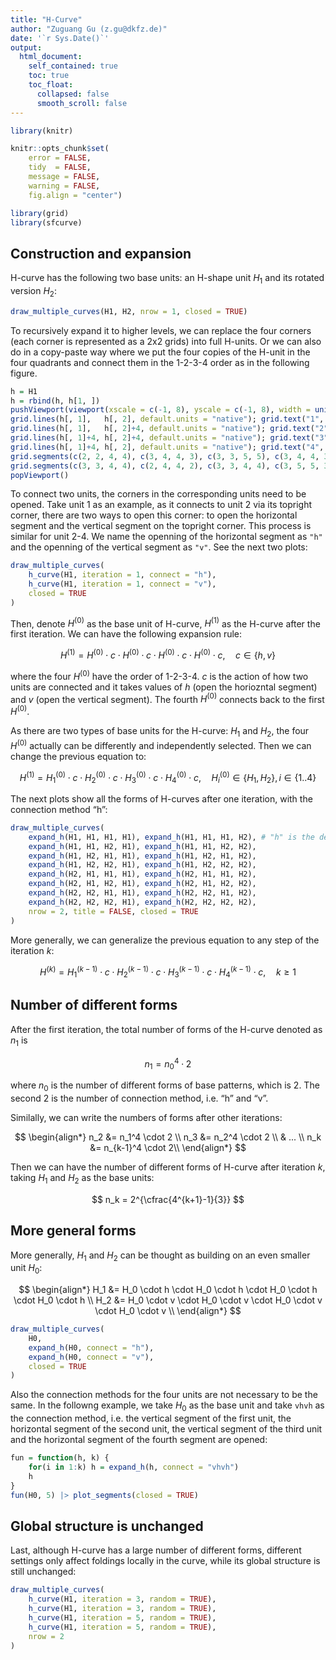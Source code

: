 ```yaml
---
title: "H-Curve"
author: "Zuguang Gu (z.gu@dkfz.de)"
date: '`r Sys.Date()`'
output: 
  html_document:
    self_contained: true
    toc: true
    toc_float:
      collapsed: false
      smooth_scroll: false
---
```


```r
library(knitr)

knitr::opts_chunk$set(
    error = FALSE,
    tidy  = FALSE,
    message = FALSE,
    warning = FALSE,
    fig.align = "center")

library(grid)
library(sfcurve)
```

## Construction and expansion

H-curve has the following two base units: an H-shape unit $H_1$ and its rotated version $H_2$:

```r
draw_multiple_curves(H1, H2, nrow = 1, closed = TRUE)
```

To recursively expand it to higher levels, we can replace the four corners
(each corner is represented as a 2x2 grids) into full H-units. Or we can also
do in a copy-paste way where we put the four copies of the H-unit in the four
quadrants and connect them in the 1-2-3-4 order as in the following figure.


```r
h = H1
h = rbind(h, h[1, ])
pushViewport(viewport(xscale = c(-1, 8), yscale = c(-1, 8), width = unit(1, "snpc"), height = unit(1, "snpc")))
grid.lines(h[, 1],   h[, 2], default.units = "native"); grid.text("1", 1.5, 1.5, default.units = "native")
grid.lines(h[, 1],   h[, 2]+4, default.units = "native"); grid.text("2", 1.5, 1.5+4, default.units = "native")
grid.lines(h[, 1]+4, h[, 2]+4, default.units = "native"); grid.text("3", 1.5+4, 1.5+4, default.units = "native")
grid.lines(h[, 1]+4, h[, 2], default.units = "native"); grid.text("4", 1.5+4, 1.5, default.units = "native")
grid.segments(c(2, 2, 4, 4), c(3, 4, 4, 3), c(3, 3, 5, 5), c(3, 4, 4, 3), default.units = "native", gp = gpar(col = 2, lwd = 3))
grid.segments(c(3, 3, 4, 4), c(2, 4, 4, 2), c(3, 3, 4, 4), c(3, 5, 5, 3), default.units = "native", gp = gpar(col = 4, lwd = 3))
popViewport()
```

To connect two units, the corners in the corresponding units need to be opened.
Take unit 1 as an example, as it connects to unit 2 via its topright corner, there
are two ways to open this corner: to open the horizontal segment and the vertical segment
on the topright corner. This process is similar for unit 2-4. We name the openning
of the horizontal segment as `"h"` and the openning of the vertical segment as `"v"`.
See the next two plots:


```r
draw_multiple_curves(
    h_curve(H1, iteration = 1, connect = "h"),
    h_curve(H1, iteration = 1, connect = "v"),
    closed = TRUE
)
```

Then, denote $H^{(0)}$ as the base unit of H-curve, $H^{(1)}$ as the H-curve after the first iteration. We can have
the following expansion rule:

$$ H^{(1)} = H^{(0)} \cdot c \cdot H^{(0)} \cdot c \cdot H^{(0)} \cdot c \cdot H^{(0)} \cdot c, \quad c \in \{h, v\} $$

where the four $H^{(0)}$ have the order of 1-2-3-4. $c$ is the action of how two units are connected and it takes values of $h$ (open
the horiozntal segment) and $v$ (open the vertical segment). The fourth $H^{(0)}$ connects back to the first $H^{(0)}$.

As there are two types of base units for the H-curve: $H_1$ and $H_2$, the four $H^{(0)}$ actually can be differently and independently selected. Then
we can change the previous equation to:

$$ H^{(1)} = H_1^{(0)} \cdot c \cdot H_2^{(0)} \cdot c \cdot H_3^{(0)} \cdot c \cdot H_4^{(0)} \cdot c, \quad H_i^{(0)} \in \{H_1, H_2\}, i \in \{1..4\}$$


The next plots show all the forms of H-curves after one iteration, with the connection method "h":

```r
draw_multiple_curves(
    expand_h(H1, H1, H1, H1), expand_h(H1, H1, H1, H2), # "h" is the default
    expand_h(H1, H1, H2, H1), expand_h(H1, H1, H2, H2),
    expand_h(H1, H2, H1, H1), expand_h(H1, H2, H1, H2),
    expand_h(H1, H2, H2, H1), expand_h(H1, H2, H2, H2),
    expand_h(H2, H1, H1, H1), expand_h(H2, H1, H1, H2),
    expand_h(H2, H1, H2, H1), expand_h(H2, H1, H2, H2),
    expand_h(H2, H2, H1, H1), expand_h(H2, H2, H1, H2),
    expand_h(H2, H2, H2, H1), expand_h(H2, H2, H2, H2),
    nrow = 2, title = FALSE, closed = TRUE
)
```

More generally, we can generalize the previous equation to any step of the iteration $k$:

$$ H^{(k)} = H_1^{(k-1)} \cdot c \cdot H_2^{(k-1)} \cdot c \cdot H_3^{(k-1)} \cdot c \cdot H_4^{(k-1)} \cdot c, \quad k \ge 1$$

## Number of different forms

After the first iteration, the total number of forms of the H-curve denoted as $n_1$ is 

$$ n_1 = n_0^4 \cdot 2 $$

where $n_0$ is the number of different forms of base patterns, which is 2. The second 2 is the number of connection method, i.e. "h" and "v".

Similally, we can write the numbers of forms after other iterations:

$$
\begin{align*}
n_2 &= n_1^4 \cdot 2 \\
n_3 &= n_2^4 \cdot 2 \\
 & ... \\
n_k &= n_{k-1}^4 \cdot 2\\
\end{align*}
$$

Then we can have the number of different forms of H-curve after iteration $k$, taking $H_1$ and $H_2$ as the base units:

$$
n_k = 2^{\cfrac{4^{k+1}-1}{3}} 
$$

## More general forms

More generally, $H_1$ and $H_2$ can be thought as building on an even smaller unit $H_0$:

$$
\begin{align*}
H_1 &= H_0 \cdot h \cdot H_0 \cdot h \cdot H_0 \cdot h \cdot H_0 \cdot h \\
H_2 &= H_0 \cdot v \cdot H_0 \cdot v \cdot H_0 \cdot v \cdot H_0 \cdot v \\
\end{align*}
$$

```r
draw_multiple_curves(
    H0, 
    expand_h(H0, connect = "h"),
    expand_h(H0, connect = "v"),
    closed = TRUE
)
```

Also the connection methods for the four units are not necessary to be the same. In the followng example, 
we take $H_0$ as the base unit and take `vhvh` as the connection method, i.e. the vertical segment of the
first unit, the horizontal segment of the second unit, the vertical segment of the third unit and the horizontal
segment of the fourth segment are opened:

```r
fun = function(h, k) {
    for(i in 1:k) h = expand_h(h, connect = "vhvh")
    h
}
fun(H0, 5) |> plot_segments(closed = TRUE)
```

## Global structure is unchanged

Last, although H-curve has a large number of different forms, different settings only affect foldings locally in the curve,
while its global structure is still unchanged:

```r
draw_multiple_curves(
    h_curve(H1, iteration = 3, random = TRUE),
    h_curve(H1, iteration = 3, random = TRUE),
    h_curve(H1, iteration = 5, random = TRUE),
    h_curve(H1, iteration = 5, random = TRUE),
    nrow = 2
)
```

